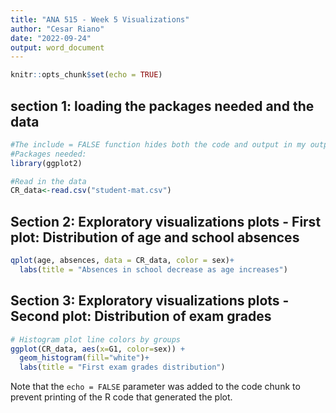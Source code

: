 ```yaml
---
title: "ANA 515 - Week 5 Visualizations"
author: "Cesar Riano"
date: "2022-09-24"
output: word_document 
---
```


```r
knitr::opts_chunk$set(echo = TRUE)
```

## section 1: loading the packages needed and the data

```r
#The include = FALSE function hides both the code and output in my output document
#Packages needed: 
library(ggplot2)

#Read in the data
CR_data<-read.csv("student-mat.csv")

```

## Section 2: Exploratory visualizations plots - First plot: Distribution of age and school absences

```r

qplot(age, absences, data = CR_data, color = sex)+
  labs(title = "Absences in school decrease as age increases")

```
## Section 3: Exploratory visualizations plots - Second plot: Distribution of exam grades

```r
# Histogram plot line colors by groups
ggplot(CR_data, aes(x=G1, color=sex)) +
  geom_histogram(fill="white")+
  labs(title = "First exam grades distribution")
```


Note that the `echo = FALSE` parameter was added to the code chunk to prevent printing of the R code that generated the plot.
